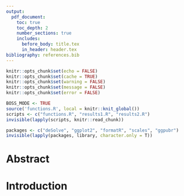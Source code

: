 ```yaml
---
output:
  pdf_document:
    toc: true
    toc_depth: 2
    number_sections: true
    includes:
      before_body: title.tex
      in_header: header.tex
bibliography: references.bib
---
```

```r
knitr::opts_chunk$set(echo = FALSE)
knitr::opts_chunk$set(cache = TRUE)
knitr::opts_chunk$set(warning = FALSE)
knitr::opts_chunk$set(message = FALSE)
knitr::opts_chunk$set(error = FALSE)

BOSS_MODE <- TRUE
source('functions.R', local = knitr::knit_global())
scripts <- c("functions.R", "results1.R", "results2.R")
invisible(lapply(scripts, knitr::read_chunk))

packages <- c("deSolve", "ggplot2", "formatR", "scales", "ggpubr")
invisible(lapply(packages, library, character.only = T))
```
\pagenumbering{arabic}
\newpage

# Abstract {-}


# Introduction
